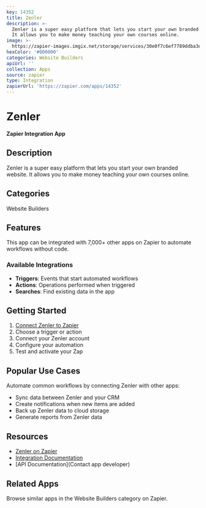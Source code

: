 ```yaml
---
key: 14352
title: Zenler
description: >-
  Zenler is a super easy platform that lets you start your own branded website.
  It allows you to make money teaching your own courses online.
image: >-
  https://zapier-images.imgix.net/storage/services/30e0f7c6ef7789ddba3edc088c2dff57.png?auto=format%2Ccompress&ixlib=python-3.0.0&q=50
hexColor: '#000000'
categories: Website Builders
apiUrl: ''
collection: Apps
source: zapier
type: Integration
zapierUrl: 'https://zapier.com/apps/14352'
---
```

# Zenler

**Zapier Integration App**

## Description

Zenler is a super easy platform that lets you start your own branded website. It allows you to make money teaching your own courses online.

## Categories

Website Builders

## Features

This app can be integrated with 7,000+ other apps on Zapier to automate workflows without code.

### Available Integrations

- **Triggers**: Events that start automated workflows
- **Actions**: Operations performed when triggered
- **Searches**: Find existing data in the app

## Getting Started

1. [Connect Zenler to Zapier](https://zapier.com/apps/14352)
2. Choose a trigger or action
3. Connect your Zenler account
4. Configure your automation
5. Test and activate your Zap

## Popular Use Cases

Automate common workflows by connecting Zenler with other apps:

- Sync data between Zenler and your CRM
- Create notifications when new items are added
- Back up Zenler data to cloud storage
- Generate reports from Zenler data

## Resources

- [Zenler on Zapier](https://zapier.com/apps/14352)
- [Integration Documentation](https://zapier.com/apps/14352/integrations)
- [API Documentation](Contact app developer)

## Related Apps

Browse similar apps in the Website Builders category on Zapier.
